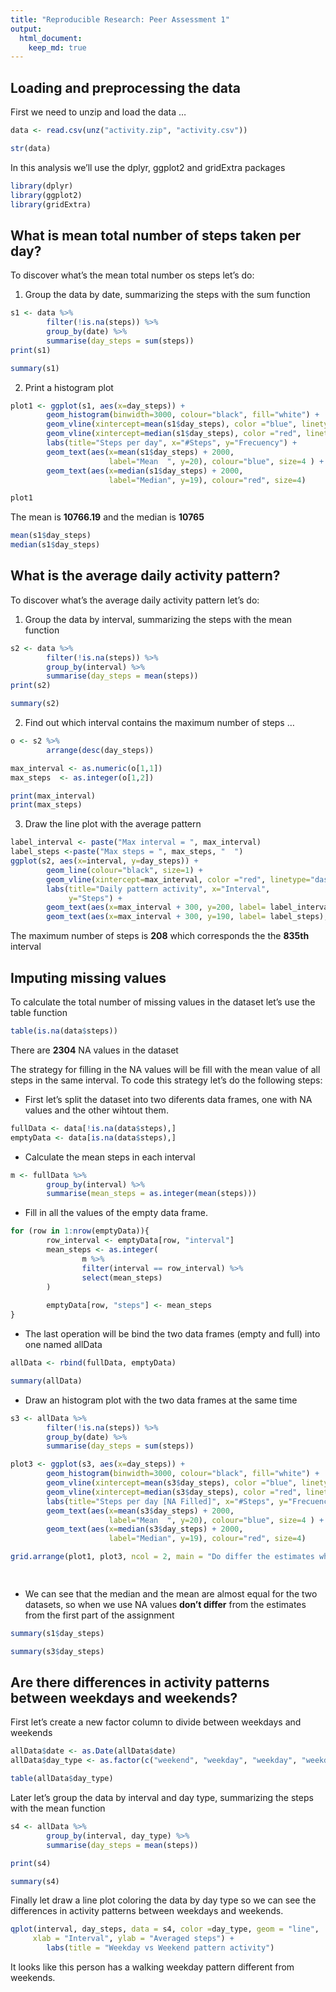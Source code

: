 ```yaml
---
title: "Reproducible Research: Peer Assessment 1"
output: 
  html_document:
    keep_md: true
---
```


## Loading and preprocessing the data

First we need to unzip and load the data ...

```r
data <- read.csv(unz("activity.zip", "activity.csv"))

str(data)
```

In this analysis we'll use the dplyr, ggplot2 and gridExtra packages


```r
library(dplyr)
library(ggplot2)
library(gridExtra)
```

## What is mean total number of steps taken per day?

To discover what's the mean total number os steps let's do:

1. Group the data by date, summarizing the steps with the sum function

```r
s1 <- data %>% 
        filter(!is.na(steps)) %>% 
        group_by(date) %>% 
        summarise(day_steps = sum(steps))
print(s1)
```

```r
summary(s1)
```

2. Print a histogram plot

```r
plot1 <- ggplot(s1, aes(x=day_steps)) + 
        geom_histogram(binwidth=3000, colour="black", fill="white") +
        geom_vline(xintercept=mean(s1$day_steps), color ="blue", linetype="dotted") +
        geom_vline(xintercept=median(s1$day_steps), color ="red", linetype="dashed") +
        labs(title="Steps per day", x="#Steps", y="Frecuency") +
        geom_text(aes(x=mean(s1$day_steps) + 2000, 
                      label="Mean  ", y=20), colour="blue", size=4 ) +
        geom_text(aes(x=median(s1$day_steps) + 2000, 
                      label="Median", y=19), colour="red", size=4)

plot1
```

The mean is **10766.19** and the median is **10765**

```r
mean(s1$day_steps)
median(s1$day_steps)
```

## What is the average daily activity pattern?

To discover what's the average daily activity pattern let's do:

1. Group the data by interval, summarizing the steps with the mean function

```r
s2 <- data %>% 
        filter(!is.na(steps)) %>% 
        group_by(interval) %>% 
        summarise(day_steps = mean(steps))
print(s2)
```

```r
summary(s2)
```

2. Find out which interval contains the maximum number of steps ...

```r
o <- s2 %>% 
        arrange(desc(day_steps)) 

max_interval <- as.numeric(o[1,1])
max_steps  <- as.integer(o[1,2])

print(max_interval)
print(max_steps)
```


3. Draw the line plot with the average pattern

```r


label_interval <- paste("Max interval = ", max_interval)
label_steps <-paste("Max steps = ", max_steps, "  ")
ggplot(s2, aes(x=interval, y=day_steps)) + 
        geom_line(colour="black", size=1) +
        geom_vline(xintercept=max_interval, color ="red", linetype="dashed") +
        labs(title="Daily pattern activity", x="Interval", 
             y="Steps") +
        geom_text(aes(x=max_interval + 300, y=200, label= label_interval), colour="red", size=4) +
        geom_text(aes(x=max_interval + 300, y=190, label= label_steps), colour="red", size=4)

```

The maximum number of steps is **208** which corresponds the the **835th** interval

## Imputing missing values

To calculate the total number of missing values in the dataset let's use the table function

```r
table(is.na(data$steps))
```

There are **2304** NA values in the dataset

The strategy for filling in the NA values will be fill with the mean value of all steps in the same interval.  To code this strategy let's do the following steps:

* First let's split the dataset into two diferents data frames, one with NA values and the other wihtout them.  

```r

fullData <- data[!is.na(data$steps),]
emptyData <- data[is.na(data$steps),]
```

* Calculate the mean steps in each interval


```r
m <- fullData %>% 
        group_by(interval) %>% 
        summarise(mean_steps = as.integer(mean(steps)))
```

* Fill in all the values of the empty data frame.

```r

for (row in 1:nrow(emptyData)){  
        row_interval <- emptyData[row, "interval"]
        mean_steps <- as.integer(
                m %>% 
                filter(interval == row_interval) %>%
                select(mean_steps)
        )
        
        emptyData[row, "steps"] <- mean_steps
}
```

* The last operation will be bind the two data frames (empty and full) into one named allData

```r
allData <- rbind(fullData, emptyData)

summary(allData)

```

* Draw an histogram plot with the two data frames at the same time

```r

s3 <- allData %>% 
        filter(!is.na(steps)) %>% 
        group_by(date) %>% 
        summarise(day_steps = sum(steps))

plot3 <- ggplot(s3, aes(x=day_steps)) + 
        geom_histogram(binwidth=3000, colour="black", fill="white") +
        geom_vline(xintercept=mean(s3$day_steps), color ="blue", linetype="dotted") +
        geom_vline(xintercept=median(s3$day_steps), color ="red", linetype="dashed") +
        labs(title="Steps per day [NA Filled]", x="#Steps", y="Frecuency") +
        geom_text(aes(x=mean(s3$day_steps) + 2000, 
                      label="Mean  ", y=20), colour="blue", size=4 ) +
        geom_text(aes(x=median(s3$day_steps) + 2000, 
                      label="Median", y=19), colour="red", size=4)

grid.arrange(plot1, plot3, ncol = 2, main = "Do differ the estimates when fill in missing data?")

  
```

* We can see that the median and the mean are almost equal for the two datasets, so when we use NA values **don't differ** from the estimates from the first part of the assignment

```r
summary(s1$day_steps)
```

```r
summary(s3$day_steps)
```

## Are there differences in activity patterns between weekdays and weekends?

First let's create a new factor column to divide between weekdays and weekends

```r
allData$date <- as.Date(allData$date)
allData$day_type <- as.factor(c("weekend", "weekday", "weekday", "weekday", "weekday", "weekday", "weekend")[as.POSIXlt(allData$date)$wday + 1])

table(allData$day_type)
```


Later let's group the data by interval and day type, summarizing the steps with the mean function

```r
s4 <- allData %>% 
        group_by(interval, day_type) %>% 
        summarise(day_steps = mean(steps))

print(s4)
```

```r
summary(s4)
```

Finally let draw a line plot coloring the data by day type so we can see the differences in activity patterns between weekdays and weekends.

```r

qplot(interval, day_steps, data = s4, color =day_type, geom = "line",
     xlab = "Interval", ylab = "Averaged steps") +  
        labs(title = "Weekday vs Weekend pattern activity")	

```

It looks like this person has a walking weekday pattern different from weekends.
